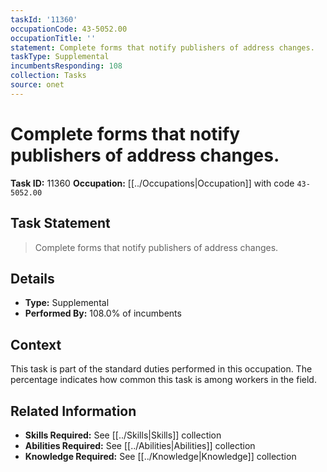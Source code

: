 ```yaml
---
taskId: '11360'
occupationCode: 43-5052.00
occupationTitle: ''
statement: Complete forms that notify publishers of address changes.
taskType: Supplemental
incumbentsResponding: 108
collection: Tasks
source: onet
---
```

# Complete forms that notify publishers of address changes.

**Task ID:** 11360
**Occupation:** [[../Occupations|Occupation]] with code `43-5052.00`

## Task Statement

> Complete forms that notify publishers of address changes.

## Details

- **Type:** Supplemental
- **Performed By:** 108.0% of incumbents

## Context

This task is part of the standard duties performed in this occupation. The percentage indicates how common this task is among workers in the field.

## Related Information

- **Skills Required:** See [[../Skills|Skills]] collection
- **Abilities Required:** See [[../Abilities|Abilities]] collection
- **Knowledge Required:** See [[../Knowledge|Knowledge]] collection
